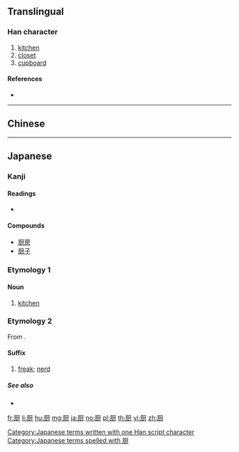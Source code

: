 {{also|廚}}
==Translingual==

===Han character===
{{Han char|rn=27|rad=厂|as=10|sn=12|four=|canj=MMTI|ids=⿸厂⿰豆寸}}

# [[kitchen]]
# [[closet]]
# [[cupboard]]

====References====
* {{Han ref|kx=0162.371|dkj=03005|dj=0370.160|hdz=10075.240|uh=53A8|ud=21416}}

----

==Chinese==
{{zh-see|廚}}

----

==Japanese==

===Kanji===
{{ja-kanji|grade=|rs=厂10}}

====Readings====
* {{ja-readings|goon=[[ず]] (zu), [[じゅう]] (jū)|kanon=[[ちゅう]] (chū)|kun=[[くりや]] (kuriya), [[ひつ]] (hitsu), [[ぬし]] (nushi)}}

====Compounds====
* [[厨房]]
* [[厨子]]

===Etymology 1===
{{ja-kanjitab|くりや|yomi=k}}

{{rfe|ja}}

====Noun====
{{ja-noun|くりや}}

# [[kitchen]]

===Etymology 2===
{{ja-kanjitab|ちゅう|yomi=o}}

From {{etyl|zhx|ja}}.

{{etystub|lang=ja}}

====Suffix====
{{ja-pos|suffix|ちゅう}}

# {{lb|ja|internet slang}} [[freak]]; [[nerd]]
#: {{ja-usex|ニコ'''厨'''|ニコ-'''ちゅう'''|{{w|Niconico}} addict}}

=====See also=====
* {{ja-r|廃|はい}}

[[Category:Japanese terms written with one Han script character]]
[[Category:Japanese terms spelled with 厨]]

[[fr:厨]]
[[li:厨]]
[[hu:厨]]
[[mg:厨]]
[[ja:厨]]
[[no:厨]]
[[pl:厨]]
[[th:厨]]
[[vi:厨]]
[[zh:厨]]